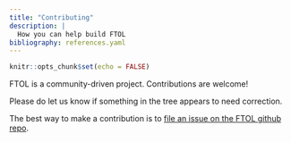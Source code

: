 ```yaml
---
title: "Contributing"
description: |
  How you can help build FTOL
bibliography: references.yaml
---
```


```r
knitr::opts_chunk$set(echo = FALSE)
```

FTOL is a community-driven project. Contributions are welcome!

Please do let us know if something in the tree appears to need correction.

The best way to make a contribution is to [file an issue on the FTOL github repo](https://github.com/fernphy/ftol/issues/).
